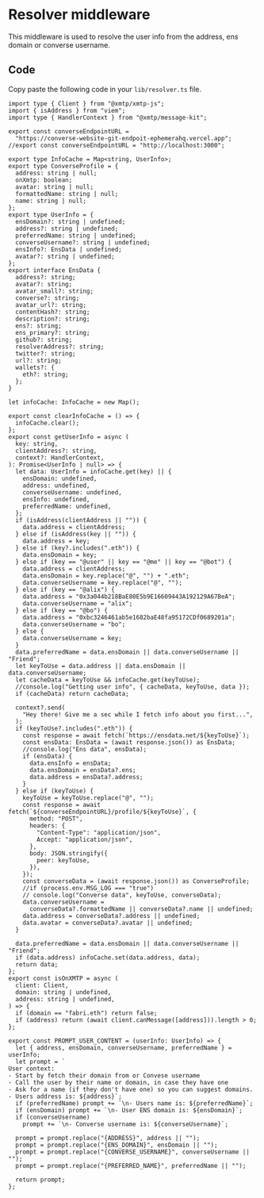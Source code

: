 # Resolver middleware

This middleware is used to resolve the user info from the address, ens domain or converse username.

## Code

Copy paste the following code in your `lib/resolver.ts` file.

```tsx [src/lib/resolver.ts]
import type { Client } from "@xmtp/xmtp-js";
import { isAddress } from "viem";
import type { HandlerContext } from "@xmtp/message-kit";

export const converseEndpointURL =
  "https://converse-website-git-endpoit-ephemerahq.vercel.app";
//export const converseEndpointURL = "http://localhost:3000";

export type InfoCache = Map<string, UserInfo>;
export type ConverseProfile = {
  address: string | null;
  onXmtp: boolean;
  avatar: string | null;
  formattedName: string | null;
  name: string | null;
};
export type UserInfo = {
  ensDomain?: string | undefined;
  address?: string | undefined;
  preferredName: string | undefined;
  converseUsername?: string | undefined;
  ensInfo?: EnsData | undefined;
  avatar?: string | undefined;
};
export interface EnsData {
  address?: string;
  avatar?: string;
  avatar_small?: string;
  converse?: string;
  avatar_url?: string;
  contentHash?: string;
  description?: string;
  ens?: string;
  ens_primary?: string;
  github?: string;
  resolverAddress?: string;
  twitter?: string;
  url?: string;
  wallets?: {
    eth?: string;
  };
}

let infoCache: InfoCache = new Map();

export const clearInfoCache = () => {
  infoCache.clear();
};
export const getUserInfo = async (
  key: string,
  clientAddress?: string,
  context?: HandlerContext,
): Promise<UserInfo | null> => {
  let data: UserInfo = infoCache.get(key) || {
    ensDomain: undefined,
    address: undefined,
    converseUsername: undefined,
    ensInfo: undefined,
    preferredName: undefined,
  };
  if (isAddress(clientAddress || "")) {
    data.address = clientAddress;
  } else if (isAddress(key || "")) {
    data.address = key;
  } else if (key?.includes(".eth")) {
    data.ensDomain = key;
  } else if (key == "@user" || key == "@me" || key == "@bot") {
    data.address = clientAddress;
    data.ensDomain = key.replace("@", "") + ".eth";
    data.converseUsername = key.replace("@", "");
  } else if (key == "@alix") {
    data.address = "0x3a044b218BaE80E5b9E16609443A192129A67BeA";
    data.converseUsername = "alix";
  } else if (key == "@bo") {
    data.address = "0xbc3246461ab5e1682baE48fa95172CDf0689201a";
    data.converseUsername = "bo";
  } else {
    data.converseUsername = key;
  }
  data.preferredName = data.ensDomain || data.converseUsername || "Friend";
  let keyToUse = data.address || data.ensDomain || data.converseUsername;
  let cacheData = keyToUse && infoCache.get(keyToUse);
  //console.log("Getting user info", { cacheData, keyToUse, data });
  if (cacheData) return cacheData;

  context?.send(
    "Hey there! Give me a sec while I fetch info about you first...",
  );
  if (keyToUse?.includes(".eth")) {
    const response = await fetch(`https://ensdata.net/${keyToUse}`);
    const ensData: EnsData = (await response.json()) as EnsData;
    //console.log("Ens data", ensData);
    if (ensData) {
      data.ensInfo = ensData;
      data.ensDomain = ensData?.ens;
      data.address = ensData?.address;
    }
  } else if (keyToUse) {
    keyToUse = keyToUse.replace("@", "");
    const response = await fetch(`${converseEndpointURL}/profile/${keyToUse}`, {
      method: "POST",
      headers: {
        "Content-Type": "application/json",
        Accept: "application/json",
      },
      body: JSON.stringify({
        peer: keyToUse,
      }),
    });
    const converseData = (await response.json()) as ConverseProfile;
    //if (process.env.MSG_LOG === "true")
    // console.log("Converse data", keyToUse, converseData);
    data.converseUsername =
      converseData?.formattedName || converseData?.name || undefined;
    data.address = converseData?.address || undefined;
    data.avatar = converseData?.avatar || undefined;
  }

  data.preferredName = data.ensDomain || data.converseUsername || "Friend";
  if (data.address) infoCache.set(data.address, data);
  return data;
};
export const isOnXMTP = async (
  client: Client,
  domain: string | undefined,
  address: string | undefined,
) => {
  if (domain == "fabri.eth") return false;
  if (address) return (await client.canMessage([address])).length > 0;
};

export const PROMPT_USER_CONTENT = (userInfo: UserInfo) => {
  let { address, ensDomain, converseUsername, preferredName } = userInfo;
  let prompt = `
User context: 
- Start by fetch their domain from or Convese username
- Call the user by their name or domain, in case they have one
- Ask for a name (if they don't have one) so you can suggest domains.
- Users address is: ${address}`;
  if (preferredName) prompt += `\n- Users name is: ${preferredName}`;
  if (ensDomain) prompt += `\n- User ENS domain is: ${ensDomain}`;
  if (converseUsername)
    prompt += `\n- Converse username is: ${converseUsername}`;

  prompt = prompt.replace("{ADDRESS}", address || "");
  prompt = prompt.replace("{ENS_DOMAIN}", ensDomain || "");
  prompt = prompt.replace("{CONVERSE_USERNAME}", converseUsername || "");
  prompt = prompt.replace("{PREFERRED_NAME}", preferredName || "");

  return prompt;
};
```
